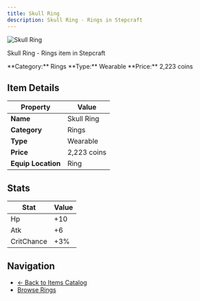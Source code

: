 ```yaml
---
title: Skull Ring
description: Skull Ring - Rings in Stepcraft
---
```


<div className="flex items-start gap-6 mb-8">
  <div className="flex-shrink-0">
    <img src="/assets/resources/trinketry/rings/skull_ring.png" alt="Skull Ring" className="w-24 h-24 border rounded-lg" />
  </div>
  <div className="flex-1">
    <div className="space-y-2">
      <p className="text-lg text-muted-foreground">Skull Ring - Rings item in Stepcraft</p>
      <div className="flex flex-wrap gap-4 text-sm">
        <span className="px-2 py-1 bg-blue-100 dark:bg-blue-900 rounded-md">
          **Category:** Rings
        </span>
        <span className="px-2 py-1 bg-green-100 dark:bg-green-900 rounded-md">
          **Type:** Wearable
        </span>
        <span className="px-2 py-1 bg-yellow-100 dark:bg-yellow-900 rounded-md">
          **Price:** 2,223 coins
        </span>
      </div>
    </div>
  </div>
</div>

## Item Details

| Property | Value |
|----------|-------|
| **Name** | Skull Ring |
| **Category** | Rings |
| **Type** | Wearable |
| **Price** | 2,223 coins |
| **Equip Location** | Ring |



## Stats

| Stat | Value |
|------|-------|
| Hp | +10 |
| Atk | +6 |
| CritChance | +3% |


## Navigation

- [← Back to Items Catalog](/docs/items)
- [Browse Rings](/docs/items#rings)
